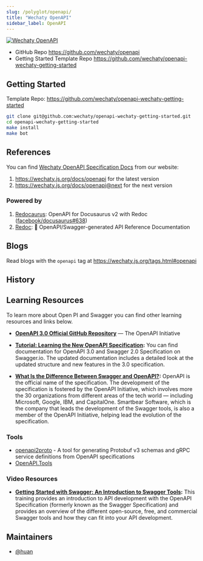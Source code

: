 ```yaml
---
slug: /polyglot/openapi/
title: "Wechaty OpenAPI"
sidebar_label: OpenAPI
---
```


[![Wechaty OpenAPI](https://img.shields.io/badge/Wechaty-OpenAPI-6a4)](https://github.com/wechaty/openapi)

- GitHub Repo <https://github.com/wechaty/openapi>
- Getting Started Template Repo <https://github.com/wechaty/openapi-wechaty-getting-started>

## Getting Started

Template Repo: <https://github.com/wechaty/openapi-wechaty-getting-started>

```sh
git clone git@github.com:wechaty/openapi-wechaty-getting-started.git
cd openapi-wechaty-getting-started
make install
make bot
```

## References

You can find [Wechaty OpenAPI Specification Docs](/docs/openapi) from our website:

1. <https://wechaty.js.org/docs/openapi> for the latest version
1. <https://wechaty.js.org/docs/openapi@next> for the next version

### Powered by

1. [Redocaurus](https://rohit.page/blog/projects/openapi-for-docusaurus/): OpenAPI for Docusaurus v2 with Redoc ([facebook/docusaurus#638](https://github.com/facebook/docusaurus/issues/638#issuecomment-762502498))
1. [Redoc](https://github.com/Redocly/redoc): 📘 OpenAPI/Swagger-generated API Reference Documentation

## Blogs

Read blogs with the `openapi` tag at <https://wechaty.js.org/tags.html#openapi>

## History

<head>
  <script
    type="module"
    src="https://cdn.jsdelivr.net/gh/zerodevx/zero-md@2/dist/zero-md.min.js"
  ></script>
</head>
<body>
  <zero-md src="https://raw.githubusercontent.com/wechaty/openapi/master/CHANGELOG.md"></zero-md>
</body>

## Learning Resources

To learn more about Open PI and Swagger you can find other learning resources and links below.

- **[OpenAPI 3.0 Official GitHub Repository](https://github.com/OAI/OpenAPI-Specification)** — The OpenAPI Initiative

- **[Tutorial: Learning the New OpenAPI Specification](https://swagger.io/docs/specification/about/):**
  You can find documentation for OpenAPI 3.0 and Swagger 2.0 Specification on Swagger.io. The updated documentation includes a detailed look at the updated structure and new features in the 3.0 specification.

- **[What Is the Difference Between Swagger and OpenAPI?](https://swagger.io/blog/difference-between-swagger-and-openapi/):**
  OpenAPI is the official name of the specification. The development of the specification is fostered by the OpenAPI Initiative, which involves more the 30 organizations from different areas of the tech world — including Microsoft, Google, IBM, and CapitalOne. Smartbear Software, which is the company that leads the development of the Swagger tools, is also a member of the OpenAPI Initiative, helping lead the evolution of the specification.

### **Tools**

- [openapi2proto](https://github.com/NYTimes/openapi2proto) - A tool for generating Protobuf v3 schemas and gRPC service definitions from OpenAPI specifications
- [OpenAPI.Tools](https://openapi.tools/)

### **Video Resources**

- **[Getting Started with Swagger: An Introduction to Swagger Tools](https://swagger.io/resources/webinars/getting-started-with-swagger/):**
  This training provides an introduction to API development with the OpenAPI Specification (formerly known as the Swagger Specification) and provides an overview of the different open-source, free, and commercial Swagger tools and how they can fit into your API development.

## Maintainers

- [@huan](https://wechaty.js.org/contributors/huan)
